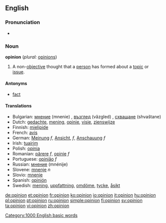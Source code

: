 {{see|opinión}}

==English==

{{rank|wind|drew|strength|596|opinion|according|walked|office}}
===Pronunciation===
*{{audio|en-us-opinion.ogg|Audio (US)}}

===Noun===
'''opinion'''  (''plural:'' [[opinions]])
#A non-[[objective]] thought that a [[person]] has formed about a [[topic]] or [[issue]].

====Antonyms====
*[[fact]]

====Translations====
*Bulgarian: [[мнение]] (mnenie) {{n}}, [[възглед]] (vǎzgled) {{m}}, [[схващане]] (shvaštane) {{n}}
*Dutch: [[gedachte]], [[mening]], [[opinie]], [[visie]], [[zienswijze]]
*Finnish: [[mielipide]]
*French: [[avis]]
*German: [[Meinung]] ''f'', [[Ansicht]], ''f'', [[Anschauung]] ''f''
*Irish: [[tuairim]]
*Polish: [[opinia]]
*Romanian: [[părere]] ''f'', [[opinie]] ''f''
*Portuguese: [[opinião]] ''f''
*Russian: [[мнение]] (mnénije) {{n}}
*Slovene: [[mnenje]] ''n''
*Slovio: [[mnenie]]
*Spanish: [[opinión]]
*Swedish: [[mening]], [[uppfattning]], [[omdöme]], [[tycke]], [[åsikt]]

[[Category:1000 English basic words]]

[[de:opinion]]
[[et:opinion]]
[[fr:opinion]]
[[ko:opinion]]
[[io:opinion]]
[[it:opinion]]
[[hu:opinion]]
[[pl:opinion]]
[[pt:opinion]]
[[ru:opinion]]
[[simple:opinion]]
[[fi:opinion]]
[[sv:opinion]]
[[ta:opinion]]
[[vi:opinion]]
[[zh:opinion]]